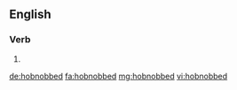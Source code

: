==English==

===Verb===
{{head|en|verb form}}

# {{en-past of|hobnob}}

[[de:hobnobbed]]
[[fa:hobnobbed]]
[[mg:hobnobbed]]
[[vi:hobnobbed]]